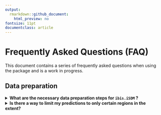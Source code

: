 ```yaml
---
output:
  rmarkdown::github_document:
    html_preview: no
fontsize: 11pt
documentclass: article
---
```


# Frequently Asked Questions (FAQ)

This document contains a series of frequently asked questions when using the \pkg{ibis.iSDM} package and is a work in progress.

## Data preparation

<details>
<summary><b>What are the necessary data preparation steps for `ibis.iSDM` ?</b>
</summary>
The \pkg{ibis.iSDM} R-package can handle most standard spatial formats in R (such as vector or raster formats) and works predominantly with the [`sf`], [`raster`] and [`stars`] packages to do much of the formatting and processing work.
When adding [`biodiversity`] and [`predictor`] variables to a \code{distribution} object a number of default validity checks and alignments are commonly conducted, for instance ensuring that provided points align in geographic projection.

To ease up the modelling and to avoid any unfortunate errors or crashes, ideally ensure the following steps are taken:
- A \code{background} layer describing the modelling extent is provided directly as [`sf`] \code{POLYGON} or \code{MULTIPOLYGON} object and covers all biodiversity and predictor data
- All provided data are in the same geographic projection.
- Biodiversity data is provided in [`sf`] format and covers the \code{background} bounding box. Furthermore each biodiversity dataset has a set \code{"field_occurrence"} field with numeric values.
- \code{NA} is appropriately formatted (see also below).

**Important:**
For environmental predictors it becomes important to ensure that nodata values are appropriately
handled. Unfortunately many of the implemented [`engines`] can not handle nodata values well, thus it
is necessary during the pre-processing to remove any rows of covariate extraction where at least one variable has missing data. For instance by assinging a constant to \code{NA} values:
```r
predictors[is.na(predictors)] <- 0
```

</details>

<details>
<summary><b>Is there a way to limit my predictions to only certain regions in the extent?</b>
</summary>


## Model setup

<details>
<summary><b>Is it possible to transform input predictors before model fitting?</b>
</summary>

Yes, in many instances it is desirable to transform input predictors to a new range or to remove
extreme values from the predictors. For example the popular [`maxnet`] R-package for Maximum entropy estimation of species distribution modelling often transforms the variables via quadratic, hinge or threshold transformations. Although this can also (and preferably should) be done before 
setting up a model, there are options available to transform the predictors when they are added to the model. See the help page of [`add_predictors`] for examples and descriptions.
</details>

<details>
<summary><b>Is there a way to limit my predictions to only certain regions in the extent?</b>
</summary>

Yes, this can be a desirable outcome during the modelling. For instance one can make - in the absence of better information on dispersal constrain (see [add_constrain_dispersal]) - the assumption that certain species can only disperse within a given ecoregion and not beyond. See for instance the method section of [Wessels, Merow and Trisos (2021)](https://link.springer.com/article/10.1007/s10113-021-01755-5#Sec2).

To do this with ibis, one has to specify the limit of projection to the [distribution] object. In this context the zones extent over the whole background (and have the same extent and spatial scale). The prediction will however be limited only to those zones where supplied biodiversity observations fall
in.

```r
# Where zone is a provided raster
mod <- distribution(background, limits = zone) %>% 
  add_biodiversity_poipo(species_data) %>% 
  engine_gdb() %>% 
  train()
plot(mod)
```
</details>

<details>
<summary><b>What are the options for parallelization in `ibis.iSDM`?</b>
</summary>

Most code in the \pkg{ibis.iSDM} R-package is by default already parallelized and many 
computationally-intensive operations should be making use of all cores (if you can find an example where this is not the case, please raise an issue). The number of cores is generally being decided by
the option \code{"ibis.nthread"} in [`ibis_options()`].

In most cases, parallelized code will be run via the \pkg{parallel} and \code{doParallel} packages, although there is some code in its infancy to support the \pkg{future} parallelization approaches as well, offering greater flexibility. See the function [`ibis_future`] for more information also on the use.

The typical use case is thus to run separate models (via \code{train}) in a loop or scheduler of a High-Performance-Computer. Users should be careful in the case of shared resources, e.g. don't parallelize such operations on the same machine. If there is a need to parallelize multiple models on the same instance, it is suggested to disable the \code{'ibis.runparallel'} option.
```r
# Check ibis options if set
ibis_options()
options('ibis.runparallel' = FALSE) # Set to FALSE
```

</details>

## Scenarios

